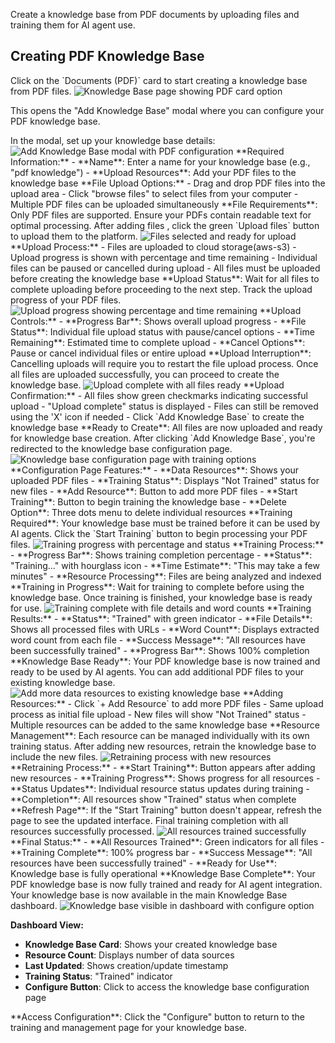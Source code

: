 Create a knowledge base from PDF documents by uploading files and training them for AI agent use.

## Creating PDF Knowledge Base

<Steps>
<Step title="Click PDF Card" icon="file-pdf">
  Click on the `Documents (PDF)` card to start creating a knowledge base from PDF files.
<Frame>
<img src="/images/dashboard/knowledge/pdf/step-1-click-pdf-card.png" alt="Knowledge Base page showing PDF card option" />
</Frame>
  
  
  This opens the "Add Knowledge Base" modal where you can configure your PDF knowledge base.
</Step>

<Step title="Configure Knowledge Base" icon="gear">
  In the modal, set up your knowledge base details:
  <Frame>
    <img
      src="/images/dashboard/knowledge/pdf/step-2-kb-details-modal-opens.png"
      alt="Add Knowledge Base modal with PDF configuration"
    />
  </Frame>
  **Required Information:** - **Name**: Enter a name for your knowledge base
  (e.g., "pdf knowledge") - **Upload Resources**: Add your PDF files to the
  knowledge base **File Upload Options:** - Drag and drop PDF files into the
  upload area - Click "browse files" to select files from your computer -
  Multiple PDF files can be uploaded simultaneously
  <Info>
    **File Requirements**: Only PDF files are supported. Ensure your PDFs
    contain readable text for optimal processing.
  </Info>
</Step>

<Step title="Upload Files" icon="upload">
  After adding files , click the green `Upload files` button to upload them to
  the platform.
  <Frame>
    <img
      src="/images/dashboard/knowledge/pdf/step-3-add-files-and-upload.png"
      alt="Files selected and ready for upload"
    />
  </Frame>
  **Upload Process:** - Files are uploaded to cloud storage(aws-s3) - Upload
  progress is shown with percentage and time remaining - Individual files can be
  paused or cancelled during upload - All files must be uploaded before creating
  the knowledge base
  <Check>
    **Upload Status**: Wait for all files to complete uploading before
    proceeding to the next step.
  </Check>
</Step>

<Step title="Monitor Upload Progress" icon="spinner">
  Track the upload progress of your PDF files.
  <Frame>
    <img
      src="/images/dashboard/knowledge/pdf/step-4-while-files-upload.png"
      alt="Upload progress showing percentage and time remaining"
    />
  </Frame>
  **Upload Controls:** - **Progress Bar**: Shows overall upload progress -
  **File Status**: Individual file upload status with pause/cancel options -
  **Time Remaining**: Estimated time to complete upload - **Cancel Options**:
  Pause or cancel individual files or entire upload
  <Warning>
    **Upload Interruption**: Cancelling uploads will require you to restart the
    file upload process.
  </Warning>
</Step>

<Step title="Upload Complete" icon="check">
  Once all files are uploaded successfully, you can proceed to create the
  knowledge base.
  <Frame>
    <img
      src="/images/dashboard/knowledge/pdf/step-4-after-files-upload.png"
      alt="Upload complete with all files ready"
    />
  </Frame>
  **Upload Confirmation:** - All files show green checkmarks indicating
  successful upload - "Upload complete" status is displayed - Files can still be
  removed using the 'X' icon if needed - Click `Add Knowledge Base` to create
  the knowledge base
  <Check>
    **Ready to Create**: All files are now uploaded and ready for knowledge base
    creation.
  </Check>
</Step>

<Step title="Knowledge Base Created" icon="plus">
  After clicking `Add Knowledge Base`, you're redirected to the knowledge base
  configuration page.
  <Frame>
    <img
      src="/images/dashboard/knowledge/pdf/step-5-kb-train-page.png"
      alt="Knowledge base configuration page with training options"
    />
  </Frame>
  **Configuration Page Features:** - **Data Resources**: Shows your uploaded PDF
  files - **Training Status**: Displays "Not Trained" status for new files -
  **Add Resource**: Button to add more PDF files - **Start Training**: Button to
  begin training the knowledge base - **Delete Option**: Three dots menu to
  delete individual resources
  <Info>
    **Training Required**: Your knowledge base must be trained before it can be
    used by AI agents.
  </Info>
</Step>

<Step title="Start Training" icon="play">
  Click the `Start Training` button to begin processing your PDF files.
  <Frame>
    <img
      src="/images/dashboard/knowledge/pdf/step-6-while-training.png"
      alt="Training progress with percentage and status"
    />
  </Frame>
  **Training Process:** - **Progress Bar**: Shows training completion percentage
  - **Status**: "Training..." with hourglass icon - **Time Estimate**: "This may
  take a few minutes" - **Resource Processing**: Files are being analyzed and
  indexed
  <Check>
    **Training in Progress**: Wait for training to complete before using the
    knowledge base.
  </Check>
</Step>

<Step title="Training Complete" icon="circle-check">
  Once training is finished, your knowledge base is ready for use.
  <Frame>
    <img
      src="/images/dashboard/knowledge/pdf/step-7-after-train-meta-data.png"
      alt="Training complete with file details and word counts"
    />
  </Frame>
  **Training Results:** - **Status**: "Trained" with green indicator - **File
  Details**: Shows all processed files with URLs - **Word Count**: Displays
  extracted word count from each file - **Success Message**: "All resources have
  been successfully trained" - **Progress Bar**: Shows 100% completion
  <Check>
    **Knowledge Base Ready**: Your PDF knowledge base is now trained and ready
    to be used by AI agents.
  </Check>
</Step>

<Step title="Add More Resources (Optional)" icon="plus">
  You can add additional PDF files to your existing knowledge base.
  <Frame>
    <img
      src="/images/dashboard/knowledge/pdf/step-8-optional-add-more-data-resources.png"
      alt="Add more data resources to existing knowledge base"
    />
  </Frame>
  **Adding Resources:** - Click `+ Add Resource` to add more PDF files - Same
  upload process as initial file upload - New files will show "Not Trained"
  status - Multiple resources can be added to the same knowledge base
  <Info>
    **Resource Management**: Each resource can be managed individually with its
    own training status.
  </Info>
</Step>

<Step title="Retrain Knowledge Base" icon="rotate">
  After adding new resources, retrain the knowledge base to include the new
  files.
  <Frame>
    <img
      src="/images/dashboard/knowledge/pdf/step-9-retrain-after-new-data-resource.png"
      alt="Retraining process with new resources"
    />
  </Frame>
  **Retraining Process:** - **Start Training**: Button appears after adding new
  resources - **Training Progress**: Shows progress for all resources - **Status
  Updates**: Individual resource status updates during training -
  **Completion**: All resources show "Trained" status when complete
  <Tip>
    **Refresh Page**: If the "Start Training" button doesn't appear, refresh the
    page to see the updated interface.
  </Tip>
</Step>

<Step title="Training Complete" icon="check-double">
  Final training completion with all resources successfully processed.
  <Frame>
    <img
      src="/images/dashboard/knowledge/pdf/step-10-training-complete.png"
      alt="All resources trained successfully"
    />
  </Frame>
  **Final Status:** - **All Resources Trained**: Green indicators for all files
  - **Training Complete**: 100% progress bar - **Success Message**: "All
  resources have been successfully trained" - **Ready for Use**: Knowledge base
  is fully operational
  <Check>
    **Knowledge Base Complete**: Your PDF knowledge base is now fully trained
    and ready for AI agent integration.
  </Check>
</Step>

<Step title="View in Dashboard" icon="eye">
  Your knowledge base is now available in the main Knowledge Base dashboard.
  
  <Frame>
  <img src="/images/dashboard/knowledge/pdf/step-11-see-new-kb-in-my-kbs.png" alt="Knowledge base visible in dashboard with configure option" />
  </Frame>
  
  **Dashboard View:**
  - **Knowledge Base Card**: Shows your created knowledge base
  - **Resource Count**: Displays number of data sources
  - **Last Updated**: Shows creation/update timestamp
  - **Training Status**: "Trained" indicator
  - **Configure Button**: Click to access the knowledge base configuration page
  
  <Info>
  **Access Configuration**: Click the "Configure" button to return to the training and management page for your knowledge base.
  </Info>
</Step>
</Steps>
